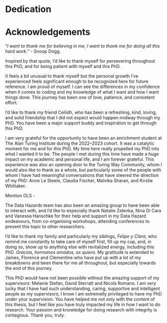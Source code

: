 # Dedication

# Acknowledgements

“_I want to thank me for believing in me, I want to thank me for doing all this hard work._" - Snoop Dogg. 

Inspired by that quote, I'd like to thank myself for persevering throughout this PhD, and for being patient with myself and this PhD. 

It feels a bit unusual to thank myself but the personal growth I’ve experienced feels significant enough to be recognized here for future reference. I am proud of myself. I can see the differences in my confidence when it comes to coding and my knowledge of what I want and how I want things done. This journey has been one of love, patience, and consistent effort.

I'd like to thank my friend Ceilidh, who has been a refreshing, kind, loving, and solid friendship that I did not expect would happen midway through my PhD. You have been a major support buddy and inspiration to get through this PhD.

I am very grateful for the opportunity to have been an enrichment student at The Alan Turing Institute during the 2022–2023 cohort. It was a catalytic moment for me and for this PhD. My time here really propelled my PhD into what I wanted it to be. The people I met during this time have made a huge impact on my academic and personal life, and I am forever grateful. This experience was also an opening door to the Turing Way Community, whom I would also like to thank as a whole, but particularly some of the people with whom I have had meaningful conversations that have steered the direction of my PhD: Anne Le Steele, Claudia Fischer, Malvika Sharan, and Kirstie Whittaker.

Mention OLS -

The Data Hazards team has also been an amazing group to have been able to interact with, and I'd like to especially thank Natalie Zelenka, Nina Di Cara  and Vanessa Hanschke for their help and support in my Data Hazard endeavours, from co-organising workshops, attending conferences to present this topic to other researchers. 

I'd like to thank my family and particularly my siblings, _Felipe y Clara_, who remind me constantly to take care of myself first, fill up my cup, and, in doing so, show up to anything else with revitalized energy, including this PhD. _Gracias, hermanos amados, os quiero_. My gratitude is extended to James, Florence and Clementine who have put up with a lot of my breakdowns and been there for me all throughout, but especially towards the end of this journey. 

This PhD would have not been possible without the amazing support of my supervisors: Melanie Stefan, David Sterratt and Nicola Romano. I am very lucky that I have had such understanding, caring, supportive and intelligent people as my supervisors; I know I am extremelly privileged to have my PhD under your supervision. You have helped me not only with the content of this thesis, but I feel like you have truly impacted my life in how I want to do research. Your passion and knowledge for doing research with integrity is contagious. Thank you, truly. 

